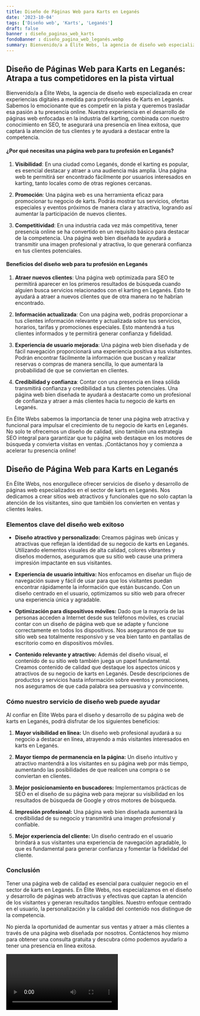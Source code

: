 ```yaml
---
title: Diseño de Páginas Web para Karts en Leganés
date: '2023-10-04'
tags: ['Diseño web', 'Karts', 'Leganés']
draft: false
banner : diseño_paginas_web_karts
fondoBanner : diseño_pagina_web_leganés.webp
summary: Bienvenido/a a Élite Webs, la agencia de diseño web especializada en crear experiencias digitales a medida para profesionales de Karts en Leganés. Sabemos lo emocionante que es competir en la pista y queremos trasladar esa pasión a tu presencia online. Nuestra experiencia en el desarrollo de páginas web enfocadas en la industria del karting, combinada con nuestro conocimiento en SEO, te asegurará una presencia en línea exitosa, que captará la atención de tus clientes y te ayudará a destacar entre la competencia.
---
```


## Diseño de Páginas Web para Karts en Leganés: Atrapa a tus competidores en la pista virtual

Bienvenido/a a Élite Webs, la agencia de diseño web especializada en crear experiencias digitales a medida para profesionales de Karts en Leganés. Sabemos lo emocionante que es competir en la pista y queremos trasladar esa pasión a tu presencia online. Nuestra experiencia en el desarrollo de páginas web enfocadas en la industria del karting, combinada con nuestro conocimiento en SEO, te asegurará una presencia en línea exitosa, que captará la atención de tus clientes y te ayudará a destacar entre la competencia.

#### ¿Por qué necesitas una página web para tu profesión en Leganés?

1. **Visibilidad**: En una ciudad como Leganés, donde el karting es popular, es esencial destacar y atraer a una audiencia más amplia. Una página web te permitirá ser encontrado fácilmente por usuarios interesados en karting, tanto locales como de otras regiones cercanas.

2. **Promoción**: Una página web es una herramienta eficaz para promocionar tu negocio de karts. Podrás mostrar tus servicios, ofertas especiales y eventos próximos de manera clara y atractiva, logrando así aumentar la participación de nuevos clientes.

3. **Competitividad**: En una industria cada vez más competitiva, tener presencia online se ha convertido en un requisito básico para destacar de la competencia. Una página web bien diseñada te ayudará a transmitir una imagen profesional y atractiva, lo que generará confianza en tus clientes potenciales.

#### Beneficios del diseño web para tu profesión en Leganés

1. **Atraer nuevos clientes**: Una página web optimizada para SEO te permitirá aparecer en los primeros resultados de búsqueda cuando alguien busca servicios relacionados con el karting en Leganés. Esto te ayudará a atraer a nuevos clientes que de otra manera no te habrían encontrado.

2. **Información actualizada**: Con una página web, podrás proporcionar a tus clientes información relevante y actualizada sobre tus servicios, horarios, tarifas y promociones especiales. Esto mantendrá a tus clientes informados y te permitirá generar confianza y fidelidad.

3. **Experiencia de usuario mejorada**: Una página web bien diseñada y de fácil navegación proporcionará una experiencia positiva a tus visitantes. Podrán encontrar fácilmente la información que buscan y realizar reservas o compras de manera sencilla, lo que aumentará la probabilidad de que se conviertan en clientes.

4. **Credibilidad y confianza**: Contar con una presencia en línea sólida transmitirá confianza y credibilidad a tus clientes potenciales. Una página web bien diseñada te ayudará a destacarte como un profesional de confianza y atraer a más clientes hacia tu negocio de karts en Leganés.

En Élite Webs sabemos la importancia de tener una página web atractiva y funcional para impulsar el crecimiento de tu negocio de karts en Leganés. No solo te ofrecemos un diseño de calidad, sino también una estrategia SEO integral para garantizar que tu página web destaque en los motores de búsqueda y convierta visitas en ventas. ¡Contáctanos hoy y comienza a acelerar tu presencia online!

<GifSeo />

<Cta />

## Diseño de Página Web para Karts en Leganés

En Élite Webs, nos enorgullece ofrecer servicios de diseño y desarrollo de páginas web especializados en el sector de karts en Leganés. Nos dedicamos a crear sitios web atractivos y funcionales que no solo captan la atención de los visitantes, sino que también los convierten en ventas y clientes leales. 

### Elementos clave del diseño web exitoso

- **Diseño atractivo y personalizado:** Creamos páginas web únicas y atractivas que reflejan la identidad de su negocio de karts en Leganés. Utilizando elementos visuales de alta calidad, colores vibrantes y diseños modernos, aseguramos que su sitio web cause una primera impresión impactante en sus visitantes.

- **Experiencia de usuario intuitiva:** Nos enfocamos en diseñar un flujo de navegación suave y fácil de usar para que los visitantes puedan encontrar rápidamente la información que están buscando. Con un diseño centrado en el usuario, optimizamos su sitio web para ofrecer una experiencia única y agradable.

- **Optimización para dispositivos móviles:** Dado que la mayoría de las personas acceden a Internet desde sus teléfonos móviles, es crucial contar con un diseño de página web que se adapte y funcione correctamente en todos los dispositivos. Nos aseguramos de que su sitio web sea totalmente responsivo y se vea bien tanto en pantallas de escritorio como en dispositivos móviles.

- **Contenido relevante y atractivo:** Además del diseño visual, el contenido de su sitio web también juega un papel fundamental. Creamos contenido de calidad que destaque los aspectos únicos y atractivos de su negocio de karts en Leganés. Desde descripciones de productos y servicios hasta información sobre eventos y promociones, nos aseguramos de que cada palabra sea persuasiva y convincente.

### Cómo nuestro servicio de diseño web puede ayudar

Al confiar en Élite Webs para el diseño y desarrollo de su página web de karts en Leganés, podrá disfrutar de los siguientes beneficios:

1. **Mayor visibilidad en línea:** Un diseño web profesional ayudará a su negocio a destacar en línea, atrayendo a más visitantes interesados en karts en Leganés.

2. **Mayor tiempo de permanencia en la página:** Un diseño intuitivo y atractivo mantendrá a los visitantes en su página web por más tiempo, aumentando las posibilidades de que realicen una compra o se conviertan en clientes.

3. **Mejor posicionamiento en buscadores:** Implementamos prácticas de SEO en el diseño de su página web para mejorar su visibilidad en los resultados de búsqueda de Google y otros motores de búsqueda.

4. **Impresión profesional:** Una página web bien diseñada aumentará la credibilidad de su negocio y transmitirá una imagen profesional y confiable.

5. **Mejor experiencia del cliente:** Un diseño centrado en el usuario brindará a sus visitantes una experiencia de navegación agradable, lo que es fundamental para generar confianza y fomentar la fidelidad del cliente.

### Conclusión

Tener una página web de calidad es esencial para cualquier negocio en el sector de karts en Leganés. En Élite Webs, nos especializamos en el diseño y desarrollo de páginas web atractivas y efectivas que captan la atención de los visitantes y generan resultados tangibles. Nuestro enfoque centrado en el usuario, la personalización y la calidad del contenido nos distingue de la competencia.

No pierda la oportunidad de aumentar sus ventas y atraer a más clientes a través de una página web diseñada por nosotros. Contáctenos hoy mismo para obtener una consulta gratuita y descubra cómo podemos ayudarlo a tener una presencia en línea exitosa.

<Video />

<CtaBot job='Karts' city='Leganés'/>

<Gmaps query='Leganés+españa+maps' />